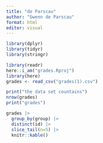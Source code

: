```yaml
---
title: "de Parscau"
author: "Gwenn de Parscau"
format: html
editor: visual
---
```


```r
library(dplyr)
library(tidyr)
library(stringr)
```

```r
library(readr)
here::i_am("grades.Rproj")
library(here)
grades <- read_csv("grades(1).csv")
```

```r
print("the data set countains")
nrow(grades)
print("grades")
```

```r
grades |>
  group_by(group) |>
  distinct(id) |>
  slice_tail(n=5) |>
  knitr::kable() 
```



